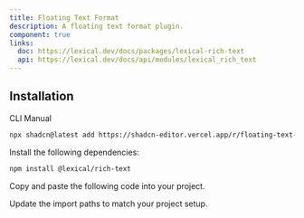 ```yaml
---
title: Floating Text Format
description: A floating text format plugin.
component: true
links:
  doc: https://lexical.dev/docs/packages/lexical-rich-text
  api: https://lexical.dev/docs/api/modules/lexical_rich_text
---
```


<ComponentPreview
  name="floating-text-format-plugin-demo"
  className="[&_.preview>[data-orientation=vertical]]:sm:max-w-[70%]"
  description="A floating text format plugin"
/>

## Installation

<Tabs defaultValue="cli">

<TabsList>
  <TabsTrigger value="cli">CLI</TabsTrigger>
  <TabsTrigger value="manual">Manual</TabsTrigger>
</TabsList>

<TabsContent value="cli">

```bash
npx shadcn@latest add https://shadcn-editor.vercel.app/r/floating-text-format-plugin.json
```

</TabsContent>

<TabsContent value="manual">

<Steps>

<Step>Install the following dependencies:</Step>

```bash
npm install @lexical/rich-text
```

<Step>Copy and paste the following code into your project.</Step>

<ComponentSource name="floating-text-format-plugin" />

<Step>Update the import paths to match your project setup.</Step>

</Steps>

</TabsContent>

</Tabs>